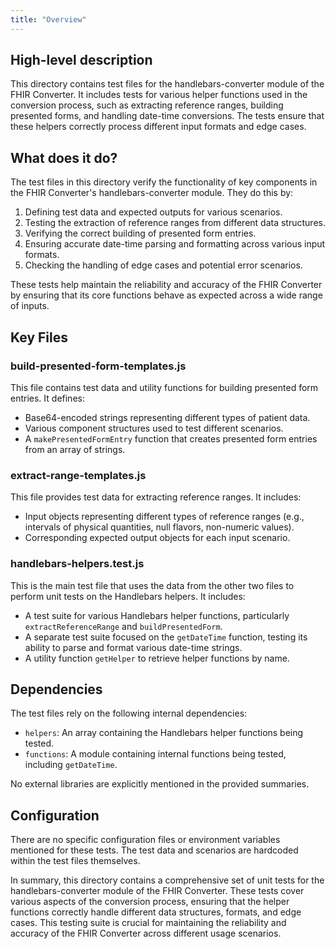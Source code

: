 ```yaml
---
title: "Overview"
---
```


## High-level description
This directory contains test files for the handlebars-converter module of the FHIR Converter. It includes tests for various helper functions used in the conversion process, such as extracting reference ranges, building presented forms, and handling date-time conversions. The tests ensure that these helpers correctly process different input formats and edge cases.

## What does it do?
The test files in this directory verify the functionality of key components in the FHIR Converter's handlebars-converter module. They do this by:

1. Defining test data and expected outputs for various scenarios.
2. Testing the extraction of reference ranges from different data structures.
3. Verifying the correct building of presented form entries.
4. Ensuring accurate date-time parsing and formatting across various input formats.
5. Checking the handling of edge cases and potential error scenarios.

These tests help maintain the reliability and accuracy of the FHIR Converter by ensuring that its core functions behave as expected across a wide range of inputs.

## Key Files

### build-presented-form-templates.js
This file contains test data and utility functions for building presented form entries. It defines:
- Base64-encoded strings representing different types of patient data.
- Various component structures used to test different scenarios.
- A `makePresentedFormEntry` function that creates presented form entries from an array of strings.

### extract-range-templates.js
This file provides test data for extracting reference ranges. It includes:
- Input objects representing different types of reference ranges (e.g., intervals of physical quantities, null flavors, non-numeric values).
- Corresponding expected output objects for each input scenario.

### handlebars-helpers.test.js
This is the main test file that uses the data from the other two files to perform unit tests on the Handlebars helpers. It includes:
- A test suite for various Handlebars helper functions, particularly `extractReferenceRange` and `buildPresentedForm`.
- A separate test suite focused on the `getDateTime` function, testing its ability to parse and format various date-time strings.
- A utility function `getHelper` to retrieve helper functions by name.

## Dependencies
The test files rely on the following internal dependencies:
- `helpers`: An array containing the Handlebars helper functions being tested.
- `functions`: A module containing internal functions being tested, including `getDateTime`.

No external libraries are explicitly mentioned in the provided summaries.

## Configuration
There are no specific configuration files or environment variables mentioned for these tests. The test data and scenarios are hardcoded within the test files themselves.

In summary, this directory contains a comprehensive set of unit tests for the handlebars-converter module of the FHIR Converter. These tests cover various aspects of the conversion process, ensuring that the helper functions correctly handle different data structures, formats, and edge cases. This testing suite is crucial for maintaining the reliability and accuracy of the FHIR Converter across different usage scenarios.